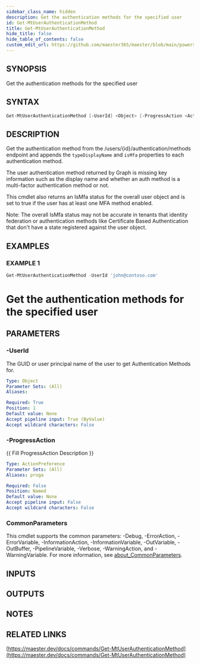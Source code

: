 ```yaml
---
sidebar_class_name: hidden
description: Get the authentication methods for the specified user
id: Get-MtUserAuthenticationMethod
title: Get-MtUserAuthenticationMethod
hide_title: false
hide_table_of_contents: false
custom_edit_url: https://github.com/maester365/maester/blob/main/powershell/public/Get-MtUserAuthenticationMethod.ps1
---
```


## SYNOPSIS

Get the authentication methods for the specified user

## SYNTAX

```powershell
Get-MtUserAuthenticationMethod [-UserId] <Object> [-ProgressAction <ActionPreference>] [<CommonParameters>]
```

## DESCRIPTION

Get the authentication method from the /users/\{id\}/authentication/methods endpoint and
appends the `typeDisplayName` and `isMfa` properties to each authentication method.

The user authentication method returned by Graph is missing key information such as the
display name and whether an auth method is a multi-factor authentication method or not.

This cmdlet also returns an IsMfa status for the overall user object and is set to true
if the user has at least one MFA method enabled.

Note: The overall IsMfa status may not be accurate in tenants that identity federation
or authentication methods like Certificate Based Authentication that don't have a state
registered against the user object.

## EXAMPLES

### EXAMPLE 1

```powershell
Get-MtUserAuthenticationMethod -UserId 'john@contoso.com'
```

# Get the authentication methods for the specified user

## PARAMETERS

### -UserId

The GUID or user principal name of the user to get Authentication Methods for.

```yaml
Type: Object
Parameter Sets: (All)
Aliases:

Required: True
Position: 1
Default value: None
Accept pipeline input: True (ByValue)
Accept wildcard characters: False
```

### -ProgressAction

\{\{ Fill ProgressAction Description \}\}

```yaml
Type: ActionPreference
Parameter Sets: (All)
Aliases: proga

Required: False
Position: Named
Default value: None
Accept pipeline input: False
Accept wildcard characters: False
```

### CommonParameters

This cmdlet supports the common parameters: -Debug, -ErrorAction, -ErrorVariable, -InformationAction, -InformationVariable, -OutVariable, -OutBuffer, -PipelineVariable, -Verbose, -WarningAction, and -WarningVariable. For more information, see [about_CommonParameters](http://go.microsoft.com/fwlink/?LinkID=113216).

## INPUTS

## OUTPUTS

## NOTES

## RELATED LINKS

[https://maester.dev/docs/commands/Get-MtUserAuthenticationMethod](https://maester.dev/docs/commands/Get-MtUserAuthenticationMethod)
